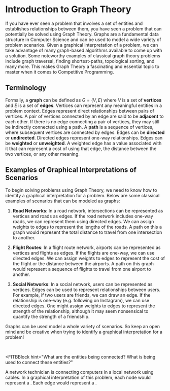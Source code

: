 # Introduction to Graph Theory

If you have ever seen a problem that involves a set of entities and establishes relationships
between them, you have seen a problem that can potentially be solved using Graph Theory. Graphs are 
a fundamental data structure in Computer Science and can be used to model a wide variety of problem 
scenarios. Given a graphical interpretation of a problem, we can take advantage of many graph-based 
algorithms available to come up with a solution. Some noteworthy examples of classical graph theory
problems include graph traversal, finding shortest-paths, topological sorting, and many more. This 
makes Graph Theory a fascinating and essential topic to master when it comes to Competitive 
Programming.

## Terminology

Formally, a **graph** can be defined as $G=(V,E)$ where $V$ is a set of **vertices** and $E$ is a 
set of **edges**. Vertices can represent any meaningful entities in a problem context. Edges 
represent direct relationships between pairs of vertices. A pair of vertices connected by an edge
are said to be **adjacent** to each other. If there is no edge connecting a pair of vertices, they 
may still be indirectly connected using a path. A **path** is a sequence of vertices, where 
subsequent vertices are connected by edges. Edges can be **directed** or **undirected**. Directed 
edges represent one-way relationships. Edges can be **weighted** or **unweighted**. A weighted edge 
has a value associated with it that can represent a cost of using that edge, the distance between 
the two vertices, or any other meaning.

## Examples of Graphical Interpretations of Scenarios

To begin solving problems using Graph Theory, we need to know how to identify a graphical 
interpretation for a problem. Below are some classical examples of scenarios that can be modeled as
graphs:

1. **Road Networks**: In a road network, intersections can be represented as vertices and roads as
edges. If the road network includes one-way roads, we can represent them using directed edges. We 
can assign weights to edges to represent the lengths of the roads. A path on this a graph would 
represent the total distance to travel from one intersection to another.

2. **Flight Routes**: In a flight route network, airports can be represented as vertices and flights
as edges. If the flights are one-way, we can use directed edges. We can assign weights to edges to
represent the cost of the flight or the distance between the airports. A path on this graph would
represent a sequence of flights to travel from one airport to another. 

3. **Social Networks**: In a social network, users can be represented as vertices. Edges can be used
to represent relationships between users. For example, if two users are friends, we can draw an 
edge. If the relationship is one-way (e.g. following on Instagram), we can use directed edges. One 
might assign weights to edges to represent the strength of the relationship, although it may seem
nonsensical to quantify the strength of a friendship. 

Graphs can be used model a whole variety of scenarios. So keep an open mind and be
creative when trying to identify a graphical interpretation for a problem!

<br />

<FITBBlock
  hint="What are the entities being connected? What is being used to connect these entities?"
>
  A network technician is connecting computers in a local network using cables. In a graphical
  interpretation of this problem, each node would represent a <FITBBlank correctAnswer="computer"/>. 
  Each edge would represent a <FITBBlank correctAnswer="cable"/>.
</FITBBlock>

